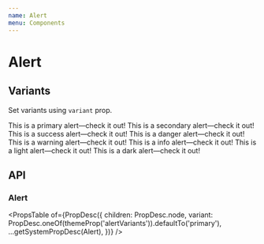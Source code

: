 ```yaml
---
name: Alert
menu: Components
---
```



# Alert

## Variants

Set variants using `variant` prop.

<Playground>
  <Alert variant="primary">This is a primary alert—check it out!</Alert>
  <Alert variant="secondary">This is a secondary alert—check it out!</Alert>
  <Alert variant="success">This is a success alert—check it out!</Alert>
  <Alert variant="danger">This is a danger alert—check it out!</Alert>
  <Alert variant="warning">This is a warning alert—check it out!</Alert>
  <Alert variant="info">This is a info alert—check it out!</Alert>
  <Alert variant="light">This is a light alert—check it out!</Alert>
  <Alert variant="dark">This is a dark alert—check it out!</Alert>
</Playground>

## API

### Alert

<PropsTable
  of={PropDesc({
    children: PropDesc.node,
    variant: PropDesc.oneOf(themeProp('alertVariants')).defaultTo('primary'),
    ...getSystemPropDesc(Alert),
  })}
/>